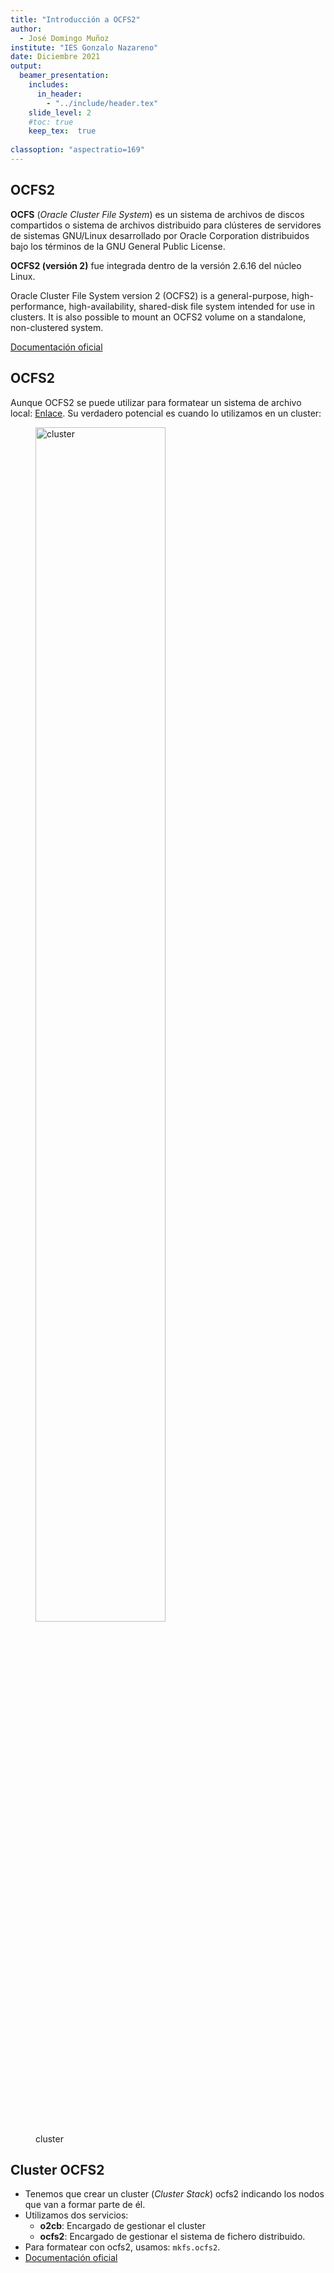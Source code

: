 ```yaml
---
title: "Introducción a OCFS2"
author: 
  - José Domingo Muñoz
institute: "IES Gonzalo Nazareno"
date: Diciembre 2021
output: 
  beamer_presentation:
    includes:
      in_header: 
        - "../include/header.tex"
    slide_level: 2
    #toc: true
    keep_tex:  true
    
classoption: "aspectratio=169"
---
```


## OCFS2

**OCFS** (*Oracle Cluster File System*) es un sistema de archivos de discos compartidos o sistema de archivos distribuido para clústeres de servidores de sistemas GNU/Linux desarrollado por Oracle Corporation distribuidos bajo los términos de la GNU General Public License.

**OCFS2 (versión 2)** fue integrada dentro de la versión 2.6.16 del núcleo Linux.

Oracle Cluster File System version 2 (OCFS2) is a general-purpose, high-performance, high-availability, shared-disk file system intended for use in clusters. It is also possible to mount an OCFS2 volume on a standalone, non-clustered system. 

\color{blue}[Documentación oficial](https://docs.oracle.com/en/operating-systems/oracle-linux/7/fsadmin/ol7-ocfs2.html)

## OCFS2

Aunque OCFS2 se puede utilizar para formatear un sistema de archivo local: \color{blue}[Enlace](https://docs.oracle.com/en/operating-systems/oracle-linux/7/fsadmin/ol7-ocfs2.html#ol7-crlcl-ocfs2)\color{darkgray}. Su verdadero potencial es cuando lo utilizamos en un cluster:

\centering
![cluster](img/cluster1.png){height=70%}

## Cluster OCFS2

* Tenemos que crear un cluster (*Cluster Stack*) ocfs2 indicando los nodos que van a formar parte de él.
* Utilizamos dos servicios: 
  * **o2cb**: Encargado de gestionar el cluster
  * **ocfs2**: Encargado de gestionar el sistema de fichero distribuido.
* Para formatear con ocfs2, usamos: `mkfs.ocfs2`.
* \color{blue}[Documentación oficial](https://docs.oracle.com/en/operating-systems/oracle-linux/7/fsadmin/ol7-ocfs2.html#ol7-instcfg-ocfs2)
